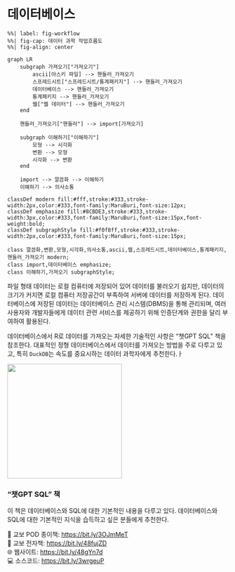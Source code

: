 # 데이터베이스 {#ingest-database}




```mermaid
%%| label: fig-workflow
%%| fig-cap: 데이터 과학 작업흐름도
%%| fig-align: center

graph LR
    subgraph 가져오기["가져오기"]
        ascii[아스키 파일] --> 핸들러_가져오기
        스프레드시트["스프레드시트/통계패키지"] --> 핸들러_가져오기
        데이터베이스 --> 핸들러_가져오기
        통계패키지 --> 핸들러_가져오기    
        웹["웹 데이터"] --> 핸들러_가져오기
    end

    핸들러_가져오기["핸들러"] --> import[가져오기]
    
    subgraph 이해하기["이해하기"]
        모형 --> 시각화
        변환 --> 모형
        시각화 --> 변환
    end

    import --> 깔끔화 --> 이해하기
    이해하기 --> 의사소통

classDef modern fill:#fff,stroke:#333,stroke-width:2px,color:#333,font-family:MaruBuri,font-size:12px;
classDef emphasize fill:#8CBDE3,stroke:#333,stroke-width:3px,color:#333,font-family:MaruBuri,font-size:15px,font-weight:bold;
classDef subgraphStyle fill:#f0f8ff,stroke:#333,stroke-width:2px,color:#333,font-family:MaruBuri,font-size:15px;

class 깔끔화,변환,모형,시각화,의사소통,ascii,웹,스프레드시트,데이터베이스,통계패키지,핸들러_가져오기 modern;
class import,데이터베이스 emphasize;
class 이해하기,가져오기 subgraphStyle;

```


::: grid
::: g-col-8

파일 형태 데이터는 로컬 컴퓨터에 저장되어 있어 데이터를 불러오기 쉽지만,
데이터의 크기가 커지면 로컬 컴퓨터 저장공간이 부족하여 서버에 데이터를 저장하게
된다. 데이터베이스에 저장된 데이터는 데이터베이스 관리 시스템(DBMS)을 통해 관리되며,
여러 사용자와 개발자들에게 데이터 관련 서비스를 제공하기 위해 인증단계와 
권한을 달리 부여하여 활용된다. 

데이터베이스에서 R로 데이터를 가져오는 자세한 기술적인 사항은 "챗GPT SQL" 책을 참조한다. 대표적인 정형 데이터베이스에서 데이터를 가져오는 방법을 주로 다루고 있고,
특히 `DuckDB`는 속도를 중요시하는 데이터 과학자에게 추천한다.ㅏ

:::

::: g-col-4
![](images/cover_sql.jpg){fig-align="center" width="261"}
:::
:::

::: callout-tip
### "챗GPT SQL" 책

이 책은 데이터베이스와 SQL에 대한 기본적인 내용을 다루고 있다.
데이터베이스와 SQL에 대한 기본적인 지식을 습득하고 싶은 분들에게
추천한다.

📘 교보 POD 종이책: <https://bit.ly/3OJmMeT> <br> 📗 교보 전자책:
<https://bit.ly/48fujZD> <br> 🌐 웹사이트: <https://bit.ly/48gYn7d> <br>
💻 소스코드: <https://bit.ly/3wrgeuP>
:::
